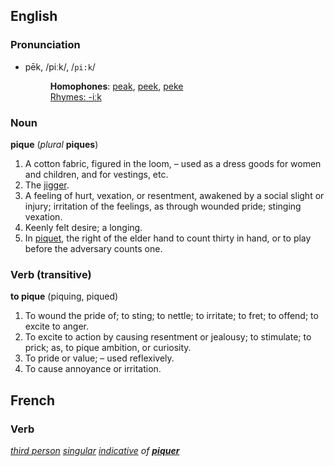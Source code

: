 ==English==
===Pronunciation===
*pēk, /piːk/, /<tt>pi:k</tt>/
*:'''Homophones''': [[peak]], [[peek]], [[peke]]
*:[[Rhymes:English:-iːk|Rhymes: -iːk]]

===Noun===
'''pique''' (''plural'' '''piques''')
#A cotton fabric, figured in the loom, – used as a dress goods for women and children, and for vestings, etc.
#The [[jigger]].
#A feeling of hurt, vexation, or resentment, awakened by a social slight or injury; irritation of the feelings, as through wounded pride; stinging vexation.
#Keenly felt desire; a longing.
#In [[piquet]], the right of the elder hand to count thirty in hand, or to play before the adversary counts one.

===Verb (transitive)===
'''to pique''' (piquing, piqued)
#To wound the pride of; to sting; to nettle; to irritate; to fret; to offend; to excite to anger.
#To excite to action by causing resentment or jealousy; to stimulate; to prick; as, to pique ambition, or curiosity.
#To pride or value; – used reflexively.
#To cause annoyance or irritation.

==French==
===Verb===
''[[third person]] [[singular]] [[indicative]] of '''[[piquer]]'''''